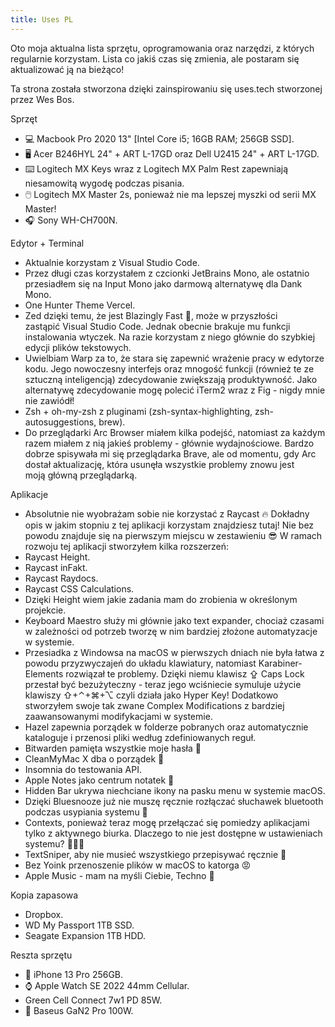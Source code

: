 ```yaml
---
title: Uses PL
---
```


Oto moja aktualna lista sprzętu, oprogramowania oraz narzędzi, z których regularnie korzystam. Lista co jakiś czas się zmienia, ale postaram się aktualizować ją na bieżąco!

Ta strona została stworzona dzięki zainspirowaniu się uses.tech stworzonej przez Wes Bos.

Sprzęt

- 💻 Macbook Pro 2020 13" \[Intel Core i5; 16GB RAM; 256GB SSD].
- 🖥️ Acer B246HYL 24" + ART L-17GD oraz Dell U2415 24" + ART L-17GD.
- ⌨️ Logitech MX Keys wraz z Logitech MX Palm Rest zapewniają niesamowitą wygodę podczas pisania.
- 🖱️ Logitech MX Master 2s, ponieważ nie ma lepszej myszki od serii MX Master!
- 🎧 Sony WH-CH700N.

Edytor + Terminal

- Aktualnie korzystam z Visual Studio Code.
- Przez długi czas korzystałem z czcionki JetBrains Mono, ale ostatnio przesiadłem się na Input Mono jako darmową alternatywę dla Dank Mono.
- One Hunter Theme Vercel.
- Zed dzięki temu, że jest Blazingly Fast 🚀, może w przyszłości zastąpić Visual Studio Code. Jednak obecnie brakuje mu funkcji instalowania wtyczek. Na razie korzystam z niego głównie do szybkiej edycji plików tekstowych.
- Uwielbiam Warp za to, że stara się zapewnić wrażenie pracy w edytorze kodu. Jego nowoczesny interfejs oraz mnogość funkcji (również te ze sztuczną inteligencją) zdecydowanie zwiększają produktywność. Jako alternatywę zdecydowanie mogę polecić iTerm2 wraz z Fig - nigdy mnie nie zawiódł!
- Zsh + oh-my-zsh z pluginami (zsh-syntax-highlighting, zsh-autosuggestions, brew).
- Do przeglądarki Arc Browser miałem kilka podejść, natomiast za każdym razem miałem z nią jakieś problemy - głównie wydajnościowe. Bardzo dobrze spisywała mi się przeglądarka Brave, ale od momentu, gdy Arc dostał aktualizację, która usunęła wszystkie problemy znowu jest moją główną przeglądarką.

Aplikacje

- Absolutnie nie wyobrażam sobie nie korzystać z Raycast 🔥 Dokładny opis w jakim stopniu z tej aplikacji korzystam znajdziesz tutaj! Nie bez powodu znajduje się na pierwszym miejscu w zestawieniu 😎 W ramach rozwoju tej aplikacji stworzyłem kilka rozszerzeń:
- Raycast Height.
- Raycast inFakt.
- Raycast Raydocs.
- Raycast CSS Calculations.
- Dzięki Height wiem jakie zadania mam do zrobienia w określonym projekcie.
- Keyboard Maestro służy mi głównie jako text expander, chociaż czasami w zależności od potrzeb tworzę w nim bardziej złożone automatyzacje w systemie.
- Przesiadka z Windowsa na macOS w pierwszych dniach nie była łatwa z powodu przyzwyczajeń do układu klawiatury, natomiast Karabiner-Elements rozwiązał te problemy. Dzięki niemu klawisz ⇪ Caps Lock przestał być bezużyteczny - teraz jego wciśniecie symuluje użycie klawiszy ⇧+⌃+⌘+⌥ czyli działa jako Hyper Key! Dodatkowo stworzyłem swoje tak zwane Complex Modifications z bardziej zaawansowanymi modifykacjami w systemie.
- Hazel zapewnia porządek w folderze pobranych oraz automatycznie kataloguje i przenosi pliki według zdefiniowanych reguł.
- Bitwarden pamięta wszystkie moje hasła 🔐
- CleanMyMac X dba o porządek 🧹
- Insomnia do testowania API.
- Apple Notes jako centrum notatek 📔
- Hidden Bar ukrywa niechciane ikony na pasku menu w systemie macOS.
- Dzięki Bluesnooze już nie muszę ręcznie rozłączać słuchawek bluetooth podczas usypiania systemu 👀
- Contexts, ponieważ teraz mogę przełączać się pomiedzy aplikacjami tylko z aktywnego biurka. Dlaczego to nie jest dostępne w ustawieniach systemu? 🤷🏼‍♂️
- TextSniper, aby nie musieć wszystkiego przepisywać ręcznie 🙈
- Bez Yoink przenoszenie plików w macOS to katorga 😡
- Apple Music - mam na myśli Ciebie, Techno 🖤

Kopia zapasowa

- Dropbox.
- WD My Passport 1TB SSD.
- Seagate Expansion 1TB HDD.

Reszta sprzętu

- 📱 iPhone 13 Pro 256GB.
- ⌚ Apple Watch SE 2022 44mm Cellular.
- Green Cell Connect 7w1 PD 85W.
- 🔌 Baseus GaN2 Pro 100W.
